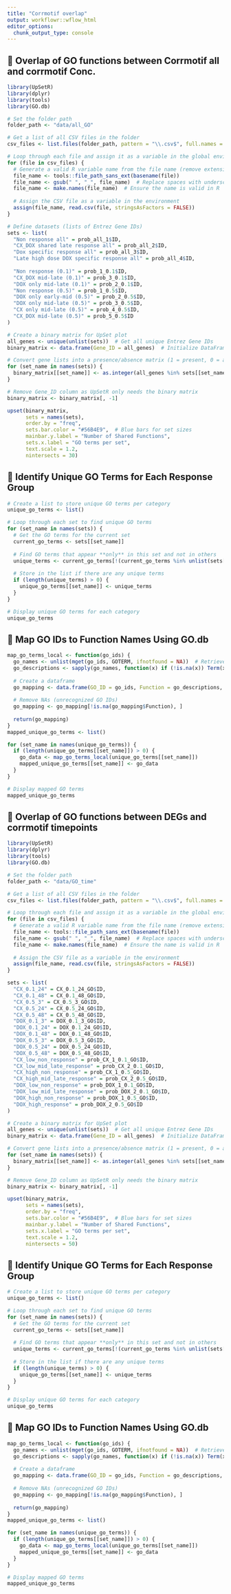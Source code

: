 ```yaml
---
title: "Corrmotif overlap"
output: workflowr::wflow_html
editor_options:
  chunk_output_type: console
---
```

## **📌 Overlap of GO functions between Corrmotif all and corrmotif Conc.**
```r

library(UpSetR)
library(dplyr)
library(tools)
library(GO.db)

# Set the folder path
folder_path <- "data/all_GO"

# Get a list of all CSV files in the folder
csv_files <- list.files(folder_path, pattern = "\\.csv$", full.names = TRUE)

# Loop through each file and assign it as a variable in the global environment
for (file in csv_files) {
  # Generate a valid R variable name from the file name (remove extension and replace spaces)
  file_name <- tools::file_path_sans_ext(basename(file))
  file_name <- gsub(" ", "_", file_name)  # Replace spaces with underscores
  file_name <- make.names(file_name)  # Ensure the name is valid in R
  
  # Assign the CSV file as a variable in the environment
  assign(file_name, read.csv(file, stringsAsFactors = FALSE))
}

# Define datasets (lists of Entrez Gene IDs)
sets <- list(
  "Non response all" = prob_all_1$ID,
  "CX_DOX shared late response all" = prob_all_2$ID,
  "Dox specific response all" = prob_all_3$ID,
  "Late high dose DOX specific response all" = prob_all_4$ID,
  
  "Non response (0.1)" = prob_1_0.1$ID,
  "CX_DOX mid-late (0.1)" = prob_3_0.1$ID,
  "DOX only mid-late (0.1)" = prob_2_0.1$ID,
  "Non response (0.5)" = prob_1_0.5$ID,
  "DOX only early-mid (0.5)" = prob_2_0.5$ID,
  "DOX only mid-late (0.5)" = prob_3_0.5$ID,
  "CX only mid-late (0.5)" = prob_4_0.5$ID,
  "CX_DOX mid-late (0.5)" = prob_5_0.5$ID
)

# Create a binary matrix for UpSet plot
all_genes <- unique(unlist(sets))  # Get all unique Entrez Gene IDs
binary_matrix <- data.frame(Gene_ID = all_genes)  # Initialize DataFrame

# Convert gene lists into a presence/absence matrix (1 = present, 0 = absent)
for (set_name in names(sets)) {
  binary_matrix[[set_name]] <- as.integer(all_genes %in% sets[[set_name]])
}

# Remove Gene_ID column as UpSetR only needs the binary matrix
binary_matrix <- binary_matrix[, -1]

upset(binary_matrix,
      sets = names(sets),
      order.by = "freq",
      sets.bar.color = "#56B4E9",  # Blue bars for set sizes
      mainbar.y.label = "Number of Shared Functions",
      sets.x.label = "GO terms per set",
      text.scale = 1.2,
      nintersects = 30)
```

## **📌 Identify Unique GO Terms for Each Response Group**
```r
# Create a list to store unique GO terms per category
unique_go_terms <- list()

# Loop through each set to find unique GO terms
for (set_name in names(sets)) {
  # Get the GO terms for the current set
  current_go_terms <- sets[[set_name]]
  
  # Find GO terms that appear **only** in this set and not in others
  unique_terms <- current_go_terms[!(current_go_terms %in% unlist(sets[names(sets) != set_name]))]
  
  # Store in the list if there are any unique terms
  if (length(unique_terms) > 0) {
    unique_go_terms[[set_name]] <- unique_terms
  }
}

# Display unique GO terms for each category
unique_go_terms
```

## **📌 Map GO IDs to Function Names Using GO.db**
```r
map_go_terms_local <- function(go_ids) {
  go_names <- unlist(mget(go_ids, GOTERM, ifnotfound = NA))  # Retrieve function names
  go_descriptions <- sapply(go_names, function(x) if (!is.na(x)) Term(x) else NA)
  
  # Create a dataframe
  go_mapping <- data.frame(GO_ID = go_ids, Function = go_descriptions, stringsAsFactors = FALSE)
  
  # Remove NAs (unrecognized GO IDs)
  go_mapping <- go_mapping[!is.na(go_mapping$Function), ]
  
  return(go_mapping)
}
mapped_unique_go_terms <- list()

for (set_name in names(unique_go_terms)) {
  if (length(unique_go_terms[[set_name]]) > 0) {
    go_data <- map_go_terms_local(unique_go_terms[[set_name]])
    mapped_unique_go_terms[[set_name]] <- go_data
  }
}

# Display mapped GO terms
mapped_unique_go_terms
```

## **📌 Overlap of GO functions between DEGs and corrmotif timepoints**
```r

library(UpSetR)
library(dplyr)
library(tools)
library(GO.db)

# Set the folder path
folder_path <- "data/GO_time"

# Get a list of all CSV files in the folder
csv_files <- list.files(folder_path, pattern = "\\.csv$", full.names = TRUE)

# Loop through each file and assign it as a variable in the global environment
for (file in csv_files) {
  # Generate a valid R variable name from the file name (remove extension and replace spaces)
  file_name <- tools::file_path_sans_ext(basename(file))
  file_name <- gsub(" ", "_", file_name)  # Replace spaces with underscores
  file_name <- make.names(file_name)  # Ensure the name is valid in R
  
  # Assign the CSV file as a variable in the environment
  assign(file_name, read.csv(file, stringsAsFactors = FALSE))
}

sets <- list(
  "CX_0.1_24" = CX_0.1_24_GO$ID,
  "CX_0.1_48" = CX_0.1_48_GO$ID,
  "CX_0.5_3" = CX_0.5_3_GO$ID,
  "CX_0.5_24" = CX_0.5_24_GO$ID,
  "CX_0.5_48" = CX_0.5_48_GO$ID,
  "DOX_0.1_3" = DOX_0.1_3_GO$ID,
  "DOX_0.1_24" = DOX_0.1_24_GO$ID,
  "DOX_0.1_48" = DOX_0.1_48_GO$ID,
  "DOX_0.5_3" = DOX_0.5_3_GO$ID,
  "DOX_0.5_24" = DOX_0.5_24_GO$ID,
  "DOX_0.5_48" = DOX_0.5_48_GO$ID,
  "CX_low_non_response" = prob_CX_1_0.1_GO$ID,
  "CX_low_mid_late_response" = prob_CX_2_0.1_GO$ID,
  "CX_high_non_response" = prob_CX_1_0.5_GO$ID,
  "CX_high_mid_late_response" = prob_CX_2_0.5_GO$ID,
  "DOX_low_non_response" = prob_DOX_1_0.1_GO$ID,
  "DOX_low_mid_late_response" = prob_DOX_2_0.1_GO$ID,
  "DOX_high_non_response" = prob_DOX_1_0.5_GO$ID,
  "DOX_high_response" = prob_DOX_2_0.5_GO$ID
)

# Create a binary matrix for UpSet plot
all_genes <- unique(unlist(sets))  # Get all unique Entrez Gene IDs
binary_matrix <- data.frame(Gene_ID = all_genes)  # Initialize DataFrame

# Convert gene lists into a presence/absence matrix (1 = present, 0 = absent)
for (set_name in names(sets)) {
  binary_matrix[[set_name]] <- as.integer(all_genes %in% sets[[set_name]])
}

# Remove Gene_ID column as UpSetR only needs the binary matrix
binary_matrix <- binary_matrix[, -1]

upset(binary_matrix,
      sets = names(sets),
      order.by = "freq",
      sets.bar.color = "#56B4E9",  # Blue bars for set sizes
      mainbar.y.label = "Number of Shared Functions",
      sets.x.label = "GO terms per set",
      text.scale = 1.2,
      nintersects = 50)
```

## **📌 Identify Unique GO Terms for Each Response Group**
```r
# Create a list to store unique GO terms per category
unique_go_terms <- list()

# Loop through each set to find unique GO terms
for (set_name in names(sets)) {
  # Get the GO terms for the current set
  current_go_terms <- sets[[set_name]]
  
  # Find GO terms that appear **only** in this set and not in others
  unique_terms <- current_go_terms[!(current_go_terms %in% unlist(sets[names(sets) != set_name]))]
  
  # Store in the list if there are any unique terms
  if (length(unique_terms) > 0) {
    unique_go_terms[[set_name]] <- unique_terms
  }
}

# Display unique GO terms for each category
unique_go_terms
```

## **📌 Map GO IDs to Function Names Using GO.db**
```r
map_go_terms_local <- function(go_ids) {
  go_names <- unlist(mget(go_ids, GOTERM, ifnotfound = NA))  # Retrieve function names
  go_descriptions <- sapply(go_names, function(x) if (!is.na(x)) Term(x) else NA)
  
  # Create a dataframe
  go_mapping <- data.frame(GO_ID = go_ids, Function = go_descriptions, stringsAsFactors = FALSE)
  
  # Remove NAs (unrecognized GO IDs)
  go_mapping <- go_mapping[!is.na(go_mapping$Function), ]
  
  return(go_mapping)
}
mapped_unique_go_terms <- list()

for (set_name in names(unique_go_terms)) {
  if (length(unique_go_terms[[set_name]]) > 0) {
    go_data <- map_go_terms_local(unique_go_terms[[set_name]])
    mapped_unique_go_terms[[set_name]] <- go_data
  }
}

# Display mapped GO terms
mapped_unique_go_terms
```

